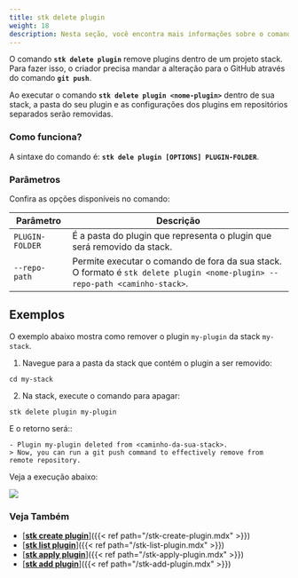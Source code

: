 ```yaml
---
title: stk delete plugin
weight: 18
description: Nesta seção, você encontra mais informações sobre o comando 'stk delete plugin'.
---
```


O comando **`stk delete plugin`** remove plugins dentro de um projeto stack. Para fazer isso, o criador precisa mandar a alteração para o GitHub através do comando **`git push`**.  
 
Ao executar o comando **`stk delete plugin <nome-plugin>`** dentro de sua stack, a pasta do seu plugin e as configurações dos plugins em repositórios separados serão removidas.

### **Como funciona?**
A sintaxe do comando é: **`stk dele plugin [OPTIONS] PLUGIN-FOLDER`**.  

### **Parâmetros**
Confira as opções disponíveis no comando:

| Parâmetro | Descrição |
| ----------- | ----------- |
| `PLUGIN-FOLDER` | É a pasta do plugin que representa o plugin que será removido da stack.  |
| `--repo-path` | Permite executar o comando de fora da sua stack. O formato é `stk delete plugin <nome-plugin> --repo-path <caminho-stack>`. |

## **Exemplos**

O exemplo abaixo mostra como remover o plugin `my-plugin` da stack `my-stack`.

1. Navegue para a pasta da stack que contém o plugin a ser removido:
```
cd my-stack
```
2. Na stack, execute o comando para apagar:

```
stk delete plugin my-plugin
``` 

E o retorno será::
```
- Plugin my-plugin deleted from <caminho-da-sua-stack>.
> Now, you can run a git push command to effectively remove from remote repository.
```

Veja a execução abaixo:  

![](/v3.2.0/stkgifs/stk-delete-plugin.gif)

### Veja Também
- [<ins>**stk create plugin**</ins>]({{< ref path="/stk-create-plugin.mdx" >}})
- [<ins>**stk list plugin**</ins>]({{< ref path="/stk-list-plugin.mdx" >}})
- [<ins>**stk apply plugin**</ins>]({{< ref path="/stk-apply-plugin.mdx" >}})
- [<ins>**stk add plugin**</ins>]({{< ref path="/stk-add-plugin.mdx" >}})